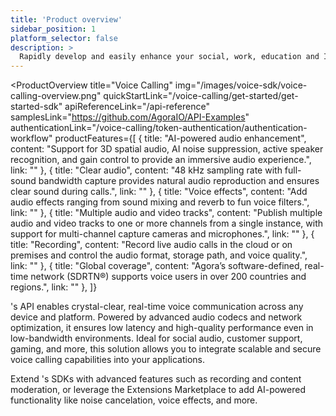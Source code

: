 ```yaml
---
title: 'Product overview'
sidebar_position: 1
platform_selector: false
description: >
  Rapidly develop and easily enhance your social, work, education and IoT apps with face-to-face interaction.
---
```


<ProductOverview
  title="Voice Calling"
  img="/images/voice-sdk/voice-calling-overview.png"
  quickStartLink="/voice-calling/get-started/get-started-sdk"
  apiReferenceLink="/api-reference"
  samplesLink="https://github.com/AgoraIO/API-Examples"
  authenticationLink="/voice-calling/token-authentication/authentication-workflow"
  productFeatures={[
    {
      title: "AI-powered audio enhancement",
      content: "Support for 3D spatial audio, AI noise suppression, active speaker recognition, and gain control to provide an immersive audio experience.",
      link: ""
    },
    {
      title: "Clear audio",
      content: "48 kHz sampling rate with full-sound bandwidth capture provides natural audio reproduction and ensures clear sound during calls.",
      link: ""
    },
    {
      title: "Voice effects",
      content: "Add audio effects ranging from sound mixing and reverb to fun voice filters.",
      link: ""
    },
    {
      title: "Multiple audio and video tracks",
      content: "Publish multiple audio and video tracks to one or more channels from a single instance, with support for multi-channel capture cameras and microphones.",
      link: ""
    },
    {
      title: "Recording",
      content: "Record live audio calls in the cloud or on premises and control the audio format, storage path, and voice quality.",
      link: ""
    },
    {
      title: "Global coverage",
      content: "Agora’s software-defined, real-time network (SDRTN®) supports voice users in over 200 countries and regions.",
      link: ""
    },
  ]}

>

<Vg k="COMPANY" />'s <Vg k="AUDIO" /> API enables crystal-clear, real-time voice communication across any device and platform. Powered by advanced audio codecs and network optimization, it ensures low latency and high-quality performance even in low-bandwidth environments. Ideal for social audio, customer support, gaming, and more, this solution allows you to integrate scalable and secure voice calling capabilities into your applications.

Extend <Vg k="COMPANY" />'s <Vg k="AUDIO" /> SDKs with advanced features such as recording and content moderation, or leverage the Extensions Marketplace to add AI-powered functionality like noise cancelation, voice effects, and more.

</ProductOverview>